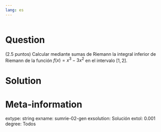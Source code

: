 ```yaml
---
lang: es
---
```


```r
```

Question
========
(2.5 puntos) Calcular mediante sumas de Riemann la integral inferior de Riemann de la función $f(x) = x^3-3x^2$ en el intervalo $[1, 2]$.

Solution
========



Meta-information
================
extype: string
exname: sumrie-02-gen
exsolution: Solución
extol: 0.001
degree: Todos